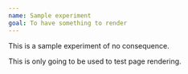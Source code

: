 ```yaml
---
name: Sample experiment
goal: To have something to render
---
```


This is a sample experiment of no consequence.

This is only going to be used to test page rendering.